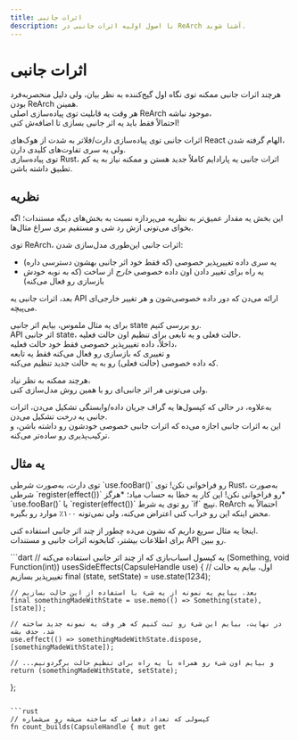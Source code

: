 ```yaml
---
title: اثرات جانبی
description: با اصول اولیه اثرات جانبی در ReArch آشنا شوید.
---
```


# اثرات جانبی
هرچند اثرات جانبی ممکنه توی نگاه اول گیج‌کننده به نظر بیان، ولی دلیل منحصربه‌فرد بودن ReArch همینن.  
هر وقت یه قابلیت توی پیاده‌سازی اصلی ReArch موجود نباشه،  
احتمالاً فقط باید یه اثر جانبی بسازی تا اضافه‌ش کنی!

اثرات جانبی توی پیاده‌سازی دارت/فلاتر به شدت از هوک‌های React الهام گرفته شدن،  
ولی یه سری تفاوت‌های کلیدی دارن.  
توی پیاده‌سازی Rust، اثرات جانبی یه پارادایم کاملاً جدید هستن و ممکنه نیاز به یه کم تطبیق داشته باشن.

## نظریه
<Info>
  این بخش یه مقدار عمیق‌تر به نظریه می‌پردازه نسبت به بخش‌های دیگه مستندات؛  
  اگه بخوای می‌تونی ازش رد شی و مستقیم بری سراغ مثال‌ها.
</Info>

توی ReArch، اثرات جانبی این‌طوری مدل‌سازی شدن:  
- یه سری داده تغییرپذیر خصوصی (که فقط خود اثر جانبی بهشون دسترسی داره)  
- یه راه برای تغییر دادن اون داده خصوصی *خارج* از ساخت (که به نوبه خودش بازسازی رو فعال می‌کنه)  

بعد، اثرات جانبی یه API ارائه می‌دن که دور داده خصوصی‌شون و هر تغییر خارجی‌ای می‌پیچه.

برای یه مثال ملموس، بیایم اثر جانبی state رو بررسی کنیم.  
API اثر جانبی state، حالت فعلی و یه تابعی برای تنظیم اون حالت فعلیه.  
داخلاً، داده تغییرپذیر خصوصی فقط خود حالت فعلیه،  
و تغییری که بازسازی رو فعال می‌کنه فقط یه تابعه  
که داده خصوصی (حالت فعلی) رو به یه حالت جدید تنظیم می‌کنه.

هرچند ممکنه به نظر نیاد،  
ولی می‌تونی *هر* اثر جانبی‌ای رو با همین روش مدل‌سازی کنی.

به‌علاوه، در حالی که کپسول‌ها یه گراف جریان داده/وابستگی تشکیل می‌دن، اثرات جانبی یه *درخت* تشکیل می‌دن.  
این به اثرات جانبی اجازه می‌ده که اثرات جانبی خصوصی خودشون رو داشته باشن، و ترکیب‌پذیری رو ساده‌تر می‌کنه.

## یه مثال
<Error>
  توی دارت، به‌صورت شرطی `use.fooBar()` رو فراخوانی نکن!  
  توی Rust، به‌صورت شرطی `register(effect())` رو فراخوانی نکن!  
  این کار یه خطا به حساب میاد؛  
  *هرگز* `use.fooBar()` یا `register(effect())` رو توی یه شرط `if` نپیچ.  
  ReArch احتمالاً به محض اینکه این رو خراب کنی اعتراض می‌کنه، ولی نمی‌تونه ۱۰۰٪ موارد رو بگیره.
</Error>

اینجا یه مثال سریع داریم که نشون می‌ده چطور از چند اثر جانبی استفاده کنی.  
برای اطلاعات بیشتر، کتابخونه اثرات جانبی و مستندات API رو ببین.

<CodeGroup title="استفاده از اثرات جانبی">
  ```dart
  // یه کپسول اسباب‌بازی که از چند اثر جانبی استفاده می‌کنه  
  (Something, void Function(int)) usesSideEffects(CapsuleHandle use) {
    // اول، بیایم یه حالت تغییرپذیر بسازیم  
    final (state, setState) = use.state(1234);

    // بعد، بیایم یه نمونه از یه شیء با استفاده از این حالت بسازیم  
    final somethingMadeWithState = use.memo(() => Something(state), [state]);

    // در نهایت، بیایم این شیء رو ثبت کنیم که هر وقت یه نمونه جدید ساخته شد، حذف بشه  
    use.effect(() => somethingMadeWithState.dispose, [somethingMadeWithState]);

	// ...و بیایم اون شیء رو همراه با یه راه برای تنظیم حالت برگردونیم  
    return (somethingMadeWithState, setState);
  };
  ```

  ```rust
  // کپسولی که تعداد دفعاتی که ساخته می‌شه رو می‌شماره  
  fn count_builds(CapsuleHandle { mut get
